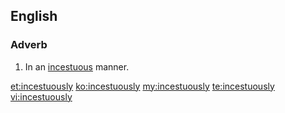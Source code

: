 ==English==

===Adverb===
{{en-adv|-}}

# In an [[incestuous]] manner.

[[et:incestuously]]
[[ko:incestuously]]
[[my:incestuously]]
[[te:incestuously]]
[[vi:incestuously]]